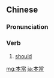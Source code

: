 {{also|本当}}
==Chinese==
{{zh-forms|s=本当}}

===Pronunciation===
{{zh-pron
|m=běndāng
|cat=v
}}

===Verb===
{{zh-verb}}

# {{lb|zh|archaic}} [[should]]

[[mg:本當]]
[[ja:本當]]
